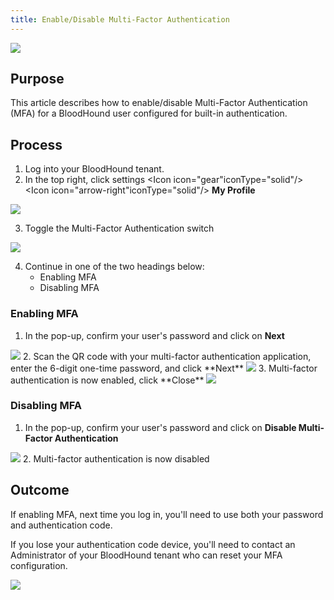 ---
title: Enable/Disable Multi-Factor Authentication
---

<img noZoom src="/assets/enterprise-AND-community-edition-pill-tag.svg"/> 

## Purpose


This article describes how to enable/disable Multi-Factor Authentication (MFA) for a BloodHound user configured for built-in authentication.

## Process


1.  Log into your BloodHound tenant.
2.  In the top right, click settings <Icon icon="gear"iconType="solid"/> <Icon icon="arrow-right"iconType="solid"/> **My Profile**
<Frame>
  <img src="/assets/image-2-2.png"/>
</Frame>

3. Toggle the Multi-Factor Authentication switch

  <Frame>
    <img src="/assets/image-2-3.png"/>
</Frame>

4.  Continue in one of the two headings below:
    * Enabling MFA
    * Disabling MFA

### **Enabling MFA**

1.  In the pop-up, confirm your user's password and click on **Next**
<Frame>
<img src="/assets/image-2-4.png"/>
</Frame>
2.  Scan the QR code with your multi-factor authentication application, enter the 6-digit one-time password, and click **Next**
<Frame>
<img src="/assets/image-2-5.png"/>
</Frame>
3.  Multi-factor authentication is now enabled, click **Close**
<Frame>
<img src="/assets/image-2-6.png"/>
</Frame>

### **Disabling MFA**

1.  In the pop-up, confirm your user's password and click on **Disable Multi-Factor Authentication**
<Frame>
<img src="/assets/image-2-7.png"/>
</Frame>
2.  Multi-factor authentication is now disabled

## Outcome

If enabling MFA, next time you log in, you'll need to use both your password and authentication code.

If you lose your authentication code device, you'll need to contact an Administrator of your BloodHound tenant who can reset your MFA configuration.

<Frame>
<img src="/assets/image-2-8.png"/>
</Frame>
